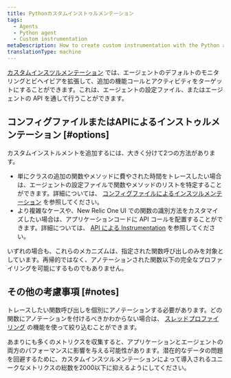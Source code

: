 ```yaml
---
title: Pythonカスタムインストゥルメンテーション
tags:
  - Agents
  - Python agent
  - Custom instrumentation
metaDescription: How to create custom instrumentation with the Python agent by updating the config file or making direct calls to the agent API.
translationType: machine
---
```


[カスタムインスツルメンテーション](/docs/apm/other-features/metrics/custom-instrumentation) では、エージェントのデフォルトのモニタリングとビヘイビアを拡張して、追加の機能コールとアクティビティをターゲットにすることができます。これは、エージェントの設定ファイル、またはエージェントの API を通して行うことができます。

## コンフィグファイルまたはAPIによるインストゥルメンテーション [#options]

カスタムインストルメントを追加するには、大きく分けて2つの方法があります。

* 単にクラスの追加の関数やメソッドに費やされた時間をトレースしたい場合は、エージェントの設定ファイルで関数やメソッドのリストを特定することができます。詳細については、 [コンフィグファイルによるインスツルメンテーション](/docs/agents/python-agent/custom-instrumentation/python-custom-instrumentation-config-file) を参照してください。
* より複雑なケースや、New Relic One UI での関数の識別方法をカスタマイズしたい場合は、アプリケーションコードに API コールを配置することができます。詳細については、 [API による Instrumentation](/docs/agents/python-agent/custom-instrumentation/python-custom-instrumentation-api) を参照してください。

いずれの場合も、これらのメカニズムは、指定された関数呼び出しのみを対象としています。再帰的ではなく、アノテーションされた関数以下の完全なプロファイリングを可能にするものでもありません。

## その他の考慮事項 [#notes]

トレースしたい関数呼び出しを個別にアノテーションする必要があります。どの関数にアノテーションを付けるべきかわからない場合は、 [スレッドプロファイリング](/docs/applications-menu/thread-profiler) の機能を使って絞り込むことができます。

<Callout variant="caution">
  あまりにも多くのメトリクスを収集すると、アプリケーションとエージェントの両方のパフォーマンスに影響を与える可能性があります。潜在的なデータの問題を回避するために、カスタムインスツルメンテーションによって導入されるユニークなメトリクスの総数を2000以下に抑えるようにしてください。
</Callout>
